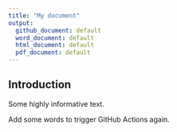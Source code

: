 ```yaml
---
title: "My document"
output: 
  github_document: default
  word_document: default
  html_document: default
  pdf_document: default
---
```


Introduction
---

Some highly informative text.

Add some words to trigger GitHub Actions again.